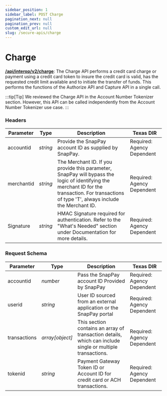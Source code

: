 ```yaml
---
sidebar_position: 1
sidebar_label: POST Charge
pagination_next: null
pagination_prev: null
custom_edit_url: null
slug: /secure-apis/charge
---
```


# Charge


**[<ApiBadge type="post" /> /api/interop/v2/charge](https://developer.fiserv.com/product/SnapPay/api/?type=post&path=/api/interop/v2/charge&branch=main&version=V2)**: The Charge API performs a credit card charge or payment using a credit card token to insure the credit card is valid, has the requested credit limit available and to initiate the transfer of funds. This performs the functions of the Authorize API and Capture API in a single call.


:::tip[Tip]
We reviewed the Charge API in the Account Number Tokenizer section. However, this API can be called
independently from the Account Number Tokenizer use case.
:::

### Headers

| Parameter | Type | Description | Texas DIR |
|---|---|---|---|
| accountid | *string* | Provide the SnapPay account ID as supplied by SnapPay. | Required: Agency Dependent |
| merchantid | *string* | The Merchant ID. If you provide this parameter, SnapPay will bypass the logic of identifying the merchant ID for the transaction. For transactions of type 'T', always include the Merchant ID. | Required: Agency Dependent |
| Signature | *string* | HMAC Signature required for authentication. Refer to the "What's Needed" section under Documentation for more details. | Required: Agency Dependent |


### Request Schema

| Parameter | Type | Description | Texas DIR |
|---|---|---|---|
| accountid | *number* | Pass the SnapPay account ID Provided by SnapPay | Required: Agency Dependent |
| userid | *string* | User ID sourced from an external application or the SnapPay portal | Required: Agency Dependent |
| transactions | *array[object]* | This section contains an array of transaction details, which can include single or multiple transactions. | Required: Agency Dependent |
| tokenid | *string* | Payment Gateway Token ID or Account ID for credit card or ACH transactions. | Required: Agency Dependent |